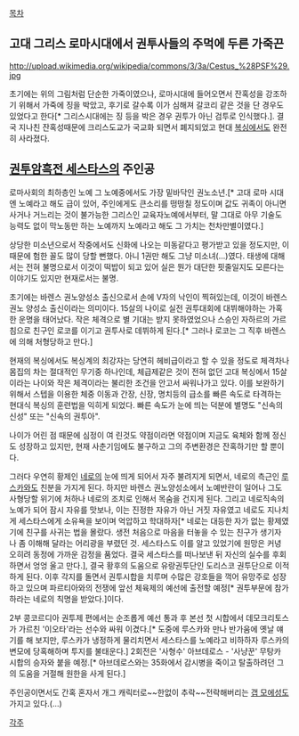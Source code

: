 [[목차]]
== 고대 그리스 로마시대에서 권투사들의 주먹에 두른 가죽끈 ==
http://upload.wikimedia.org/wikipedia/commons/3/3a/Cestus_%28PSF%29.jpg 

초기에는 위의 그림처럼 단순한 가죽이였으나, 로마시대에 들어오면서 잔혹성을 강조하기 위해서 가죽에 징을 박았고, 후기로 갈수록 이가 심해져 갈코리 같은 것을 단 경우도 있었다고 한다[* 그리스시대에는 징 등을 박은 경우 권투가 아닌 검투로 인식했다.]. 결국 지나친 잔혹성때문에 크리스도교가 국교화 되면서 폐지되었고 현대 [[복싱]]에서도 완전히 사라졌다.

== [[권투암흑전 세스타스]]의 주인공 == 
로마사회의 최하층인 노예 그 노예중에서도 가장 밑바닥인 권노소년.[* 고대 로마 시대엔 노예라고 해도 급이 있어, 주인에게도 큰소리를 떵떵칠 정도이며 값도 귀족이 아니면 사거나 거느리는 것이 불가능한 그리스인 교육자노예에서부터, 말 그대로 아무 기술도 능력도 없이 막노동만 하는 노예까지 노예라고 해도 그 가치는 천차만별이였다.] 
 
상당한 미소년으로서 작중에서도 신화에 나오는 미동같다고 평가받고 있을 정도지만, 이 때문에 험한 꼴도 많이 당할 뻔했다. 아니 1권만 해도 그냥 미소녀(...)였다. 태생에 대해서는 전혀 불명으로서 이것이 떡밥이 되고 있어 실은 뭔가 대단한 핏줄일지도 모른다는 이야기도 있지만 현재로서는 불명.

초기에는 바렌스 권노양성소 출신으로서 손에 V자의 낙인이 찍혀있는데, 이것이 바렌스 권노 양성소 출신이라는 의미이다. 15살의 나이로 실전 권투대회에 대뷔해야하는 가혹한 운명을 태어났다. 작은 체격으로 별 기대는 받지 못하였었으나 스승인 자하르의 가르침으로 친구인 로코를 이기고 권투사로 데뷔하게 된다.[* 그러나 로코는 그 직후 바렌스에 의해 처형당하고 만다.]

현재의 복싱에서도 복싱계의 최강자는 당연히 헤비급이라고 할 수 있을 정도로 체격차나 몸집의 차는 절대적인 무기중 하나인데, 체급제같은 것이 전혀 없던 고대 복싱에서 15살이라는 나이와 작은 체격이라는 불리한 조건을 안고서 싸워나가고 있다. 이를 보완하기 위해서 스텝을 이용한 체중 이동과 간장, 신장, 명치등의 급소를 빠른 속도로 타격하는 현대식 복싱의 훈련법을 익히게 되었다. 빠른 속도가 눈에 띄는 덕분에 별명도 "신속의 신성" 또는 "신속의 권투아".

나이가 어린 점 때문에 심정이 여 린것도 약점이라면 약점이며 지금도 육체와 함께 정신도 성장하고 있지만, 현재 사춘기임에도 불구하고 그의 주변환경은 잔혹하기만 할 뿐이다.

그러다 우연히 황제인 [[네로]]의 눈에 띄게 되어서 자주 불려지게 되면서, 네로의 측근인 [[루스카]]와도 친분을 가지게 된다. 하지만 바렌스 권노양성소에서 노예반란이 일어나 그도 사형당할 위기에 처하나 네로의 조치로 인해서 목숨을 건지게 된다. 그리고 네로직속의 노예가 되어 잠시 자유를 맛보나, 이는 진정한 자유가 아닌 거짓 자유였고 네로도 지나치게 세스타스에게 소유욕을 보이며 억압하고 학대하자[* 네로는 대등한 자가 없는 황제였기에 친구를 사귀는 법을 몰랐다. 생전 처음으로 마음을 터놓을 수 있는 친구가 생기자 나 좀 이해해 달라는 어리광을 부렸던 것. 세스타스도 이를 알고 있었기에 원망은 커녕 오히려 동정에 가까운 감정을 품었다. 결국 세스타스를 떠나보낸 뒤 자신의 실수를 후회하면서 엉엉 울고 만다.], 결국 황후의 도움으로 유랑권투단인 도리스코 권투단으로 이적하게 된다. 이후 각지를 돌면서 권투시합을 치루며 수많은 강호들을 꺽어 유망주로 성장하고 있으며 파르티아와의 전쟁에 앞선 체육제의 예선에 출전할 예정[* 권투부문에 참가하라는 네로의 칙명을 받았다.]이다. 

2부 콩코르디아 권투제 편에서는 순조롭게 예선 통과 후 본선 첫 시합에서 데모크리토스가 가르친 '이오타'라는 선수와 싸워 이겼다.[* 도중에 루스카와 만나 반가움에 옛날 얘기를 해 보지만, 루스카가 냉정하게 물리치면서 세스타스를 노예라고 비하하자 루스카의 변모에 당혹해하며 투지를 불태운다.] 2회전은 '사형수' 아브데로스 - '사냥꾼' 무탕카 시합의 승자와 붙을 예정.[* 아브데로스와는 35화에서 감시병을 죽이고 탈출하려던 그의 도움을 거절해 원한을 사게 된다.]

주인공이면서도 간혹 혼자서 개그 캐릭터로~~한없이 추락~~전락해버리는 [[갭 모에]]성도 가지고 있다.(...)

[[각주]]
